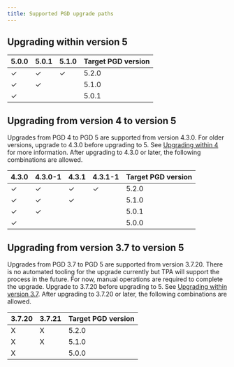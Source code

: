 ```yaml
---
title: Supported PGD upgrade paths
---
```



## Upgrading within version 5

| 5.0.0 | 5.0.1 | 5.1.0 | Target PGD version |
|-------|-------|-------|--------------------|
| ✓     | ✓     | ✓     | 5.2.0              |
| ✓     | ✓     |       | 5.1.0              |
| ✓     |       |       | 5.0.1              |


## Upgrading from version 4 to version 5

Upgrades from PGD 4 to PGD 5 are supported from version 4.3.0. For older versions, upgrade to 4.3.0 before upgrading to 5. See [Upgrading within 4](/pgd/4/upgrades/upgrade_paths/#upgrading-within-version-4) for more information. After upgrading to 4.3.0 or later, the following combinations are allowed.

| 4.3.0 | 4.3.0-1 | 4.3.1 | 4.3.1-1 | Target PGD version |
|-------|---------|-------|---------|--------------------|
| ✓     |  ✓      |   ✓   |    ✓    | 5.2.0              |
| ✓     |  ✓      |   ✓   |         | 5.1.0              |
| ✓     |  ✓      |       |         | 5.0.1              |
| ✓     |         |       |         | 5.0.0              |




## Upgrading from version 3.7 to version 5

Upgrades from PGD 3.7 to PGD 5 are supported from version 3.7.20. There is no automated tooling for the upgrade currently but TPA will support the process in the future. For now, manual operations are required to complete the upgrade. Upgrade to 3.7.20 before upgrading to 5. See [Upgrading within version 3.7](/pgd/3.7/bdr/upgrades/supported_paths/#upgrading-within-version-37). After upgrading to 3.7.20 or later, the following combinations are allowed.


| 3.7.20 | 3.7.21 | Target PGD version |
|--------|--------|--------------------|
| X      | X      | 5.2.0              |
| X      | X      | 5.1.0              |
| X      |        | 5.0.0              |


<!---

## Upgrading from version 3.7 to version 5

Currently there are no direct upgrade paths from 3.7 to 5. You must first upgrade your cluster to 4.3.0 or later before upgrading to 5. See [Upgrading from version 3.7 to version 4](/pgd/4/upgrades/upgrade_paths/#upgrading-from-version-37-to-version-4) documentation for more information.


--->











